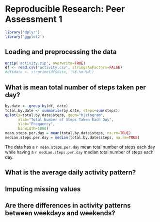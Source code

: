 # Reproducible Research: Peer Assessment 1
```r
library('dplyr')
library('ggplot2')
```

## Loading and preprocessing the data
```r
unzip('activity.zip', overwrite=TRUE)
df <- read.csv('activity.csv', stringsAsFactors=FALSE)
#df$date <- strptime(df$date, '%Y-%m-%d')
```

## What is mean total number of steps taken per day?
```r
by.date <- group_by(df, date)
total.by.date <- summarise(by.date, steps=sum(steps))
qplot(x=total.by.date$steps, geom="histogram",
      xlab="Total Number of Steps Taken Each Day",
      ylab="Frequency",
      binwidth=1000)
mean.steps.per.day = mean(total.by.date$steps, na.rm=TRUE)
median.steps.per.day = median(total.by.date$steps, na.rm=TRUE)
```

The data has a `r mean.steps.per.day` mean total number of steps each day while
having a `r median.steps.per.day` median total number of steps each day.


## What is the average daily activity pattern?



## Imputing missing values



## Are there differences in activity patterns between weekdays and weekends?
